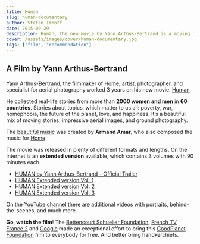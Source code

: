 ```yaml
---
title: Human
slug: human-documentary
author: Stefan Imhoff
date: 2015-09-29
description: Human, the new movie by Yann Arthus-Bertrand is a moving film made of real-life stories from more than 2000 women and men in 60 countries mixed with stunning aerial photography and ground photography.
cover: /assets/images/cover/human-documentary.jpg
tags: ["film", "recommendation"]
---
```


## A Film by Yann Arthus-Bertrand

Yann Arthus-Bertrand, the filmmaker of [Home](https://youtu.be/jqxENMKaeCU), artist, photographer, and specialist for aerial photography worked 3 years on his new movie: [Human](http://www.human-themovie.org/).

He collected real-life stories from more than **2000 women and men** in **60 countries**. Stories about topics, which matter to us all: poverty, war, homophobia, the future of the planet, love, and happiness. It’s a beautiful mix of moving stories, impressive aerial images, and ground photography.

The [beautiful music](https://open.spotify.com/album/3c3Rjr62DwuQdyUW2P3aZm) was created by **Armand Amar**, who also composed the music for [Home](https://open.spotify.com/album/6xqTKyFLFSdGTzhK75wSRQ).

The movie was released in plenty of different formats and lengths. On the Internet is an **extended version** available, which contains 3 volumes with 90 minutes each.

- [HUMAN by Yann Arthus-Bertrand – Official Trailer](https://youtu.be/0-Retnj3TsA)
- [HUMAN Extended version Vol. 1](https://youtu.be/vdb4XGVTHkE)
- [HUMAN Extended version Vol. 2](https://youtu.be/ShttAt5xtto)
- [HUMAN Extended version Vol. 3](https://youtu.be/w0653vsLSqE)

On the [YouTube channel](https://www.youtube.com/channel/UCJy4nUo1D4R3hlcP8XCLX9Q) there are additional videos with portraits, behind-the-scenes, and much more.

**Go, watch the film**! The [Bettencourt Schueller Foundation](https://www.fondationbs.org), [French TV France 2](https://www.france.tv/france-2) and [Google](http://www.google.com/) made an exceptional effort to bring this [GoodPlanet Foundation](https://www.goodplanet.org/) film to everybody for free. And better bring handkerchiefs.
